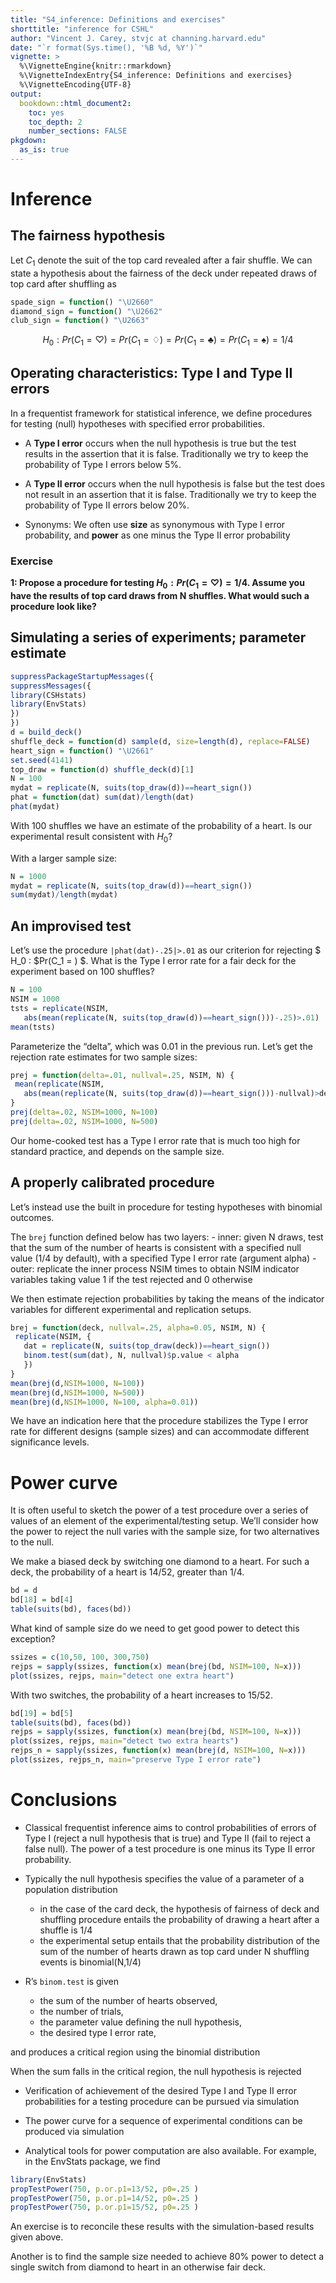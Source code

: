 ```yaml
---
title: "S4_inference: Definitions and exercises"
shorttitle: "inference for CSHL"
author: "Vincent J. Carey, stvjc at channing.harvard.edu"
date: "`r format(Sys.time(), '%B %d, %Y')`"
vignette: >
  %\VignetteEngine{knitr::rmarkdown}
  %\VignetteIndexEntry{S4_inference: Definitions and exercises}
  %\VignetteEncoding{UTF-8}
output:
  bookdown::html_document2:
    toc: yes
    toc_depth: 2
    number_sections: FALSE
pkgdown:
  as_is: true
---
```


# Inference

## The fairness hypothesis

Let $C_1$ denote the suit of the top card revealed after a fair shuffle.
We can state a hypothesis about the fairness of the deck
under repeated draws of top card after shuffling as

```r
spade_sign = function() "\U2660"
diamond_sign = function() "\U2662"
club_sign = function() "\U2663"
```

$$
H_0: Pr(C_1 = \heartsuit) = Pr(C_1 = \diamondsuit) = Pr(C_1 = \clubsuit) = Pr(C_1 = \spadesuit) = 1/4
$$

## Operating characteristics: Type I and Type II errors

In a frequentist framework for statistical inference, we
define procedures for testing (null) hypotheses with specified
error probabilities.  

- A **Type I error** occurs when the
null hypothesis is true but the test results in the assertion that it is
false.  Traditionally we try to keep the probability of Type I errors
below 5\%.

- A **Type II error** occurs when the
null hypothesis is false but the test does not result in an
assertion that it is false.  Traditionally we try to keep the
probability of Type II errors below 20\%.
 
- Synonyms: We often use **size** as synonymous with Type I error probability,
and **power** as one minus the Type II error probability

### Exercise

**1: Propose a procedure for testing $H_0: Pr(C_1 = \heartsuit) = 1/4$.  Assume you have
the results of top card draws from N shuffles.  What would such a procedure look like?**

## Simulating a series of experiments; parameter estimate

```r
suppressPackageStartupMessages({
suppressMessages({
library(CSHstats)
library(EnvStats)
})
})
d = build_deck()
shuffle_deck = function(d) sample(d, size=length(d), replace=FALSE)
heart_sign = function() "\U2661"
set.seed(4141)
top_draw = function(d) shuffle_deck(d)[1]
N = 100
mydat = replicate(N, suits(top_draw(d))==heart_sign())
phat = function(dat) sum(dat)/length(dat)
phat(mydat)
```
With 100 shuffles we have an estimate of the probability of a
heart.  Is our experimental result consistent with $H_0$?

With a larger sample size:
```r
N = 1000
mydat = replicate(N, suits(top_draw(d))==heart_sign())
sum(mydat)/length(mydat)
```

## An improvised test

Let's use the procedure `|phat(dat)-.25|>.01` as our criterion for
rejecting $ H_0 : $Pr(C_1 = \heartsuit) $.  What is the Type I error rate
for a fair deck for the experiment based on 100 shuffles?

```r
N = 100
NSIM = 1000
tsts = replicate(NSIM,
   abs(mean(replicate(N, suits(top_draw(d))==heart_sign()))-.25)>.01)
mean(tsts)
```

Parameterize the "delta", which was 0.01 in the previous run.  Let's
get the rejection rate estimates for two sample sizes:

```r
prej = function(delta=.01, nullval=.25, NSIM, N) {
 mean(replicate(NSIM,
   abs(mean(replicate(N, suits(top_draw(d))==heart_sign()))-nullval)>delta))
}
prej(delta=.02, NSIM=1000, N=100)
prej(delta=.02, NSIM=1000, N=500)
```

Our home-cooked test has a Type I error rate that is much too high
for standard practice, and depends on the sample size.

## A properly calibrated procedure

Let's instead use the built in procedure for testing hypotheses
with binomial 
outcomes.  

The `brej` function defined below has two layers:
- inner: given N draws, test that the sum of the number of
hearts is consistent with a specified null value (1/4 by
default), with a specified Type I error rate (argument alpha)
- outer: replicate the inner process NSIM times to obtain
NSIM indicator variables taking value 1 if the test rejected
and 0 otherwise

We then estimate rejection probabilities by taking the means
of the indicator variables for different experimental and
replication setups.

```r
brej = function(deck, nullval=.25, alpha=0.05, NSIM, N) {
 replicate(NSIM, {
   dat = replicate(N, suits(top_draw(deck))==heart_sign())
   binom.test(sum(dat), N, nullval)$p.value < alpha
   })
}
mean(brej(d,NSIM=1000, N=100))
mean(brej(d,NSIM=1000, N=500))
mean(brej(d,NSIM=1000, N=100, alpha=0.01))
```

We have an indication here that the procedure stabilizes the Type I error
rate for different designs (sample sizes) and can accommodate different
significance levels.

# Power curve

It is often useful to sketch the power of a test procedure
over a series of values of an element of the experimental/testing
setup.  We'll consider how the power to reject the null
varies with the sample size, for two alternatives to the null.

We make a biased deck by switching one diamond to a heart.
For such a deck, the probability of a heart is 14/52, greater
than 1/4.

```r
bd = d
bd[18] = bd[4]
table(suits(bd), faces(bd))
```
What kind of sample size do we need to get good power to detect this
exception?

```r
ssizes = c(10,50, 100, 300,750)
rejps = sapply(ssizes, function(x) mean(brej(bd, NSIM=100, N=x)))
plot(ssizes, rejps, main="detect one extra heart")
```

With two switches, the probability of a heart increases to 15/52.

```r
bd[19] = bd[5]
table(suits(bd), faces(bd))
rejps = sapply(ssizes, function(x) mean(brej(bd, NSIM=100, N=x)))
plot(ssizes, rejps, main="detect two extra hearts")
rejps_n = sapply(ssizes, function(x) mean(brej(d, NSIM=100, N=x)))
plot(ssizes, rejps_n, main="preserve Type I error rate")
```

# Conclusions

- Classical frequentist inference aims to control probabilities of
errors of Type I (reject a null hypothesis that is true) and Type II
(fail to reject a false null).  The power of a test procedure is
one minus its Type II error probability.

- Typically the null hypothesis specifies the value of a parameter
of a population distribution 
    - in the case of the card deck, the
hypothesis of fairness of deck and shuffling procedure entails
the probability of drawing a heart after a shuffle is 1/4 
    - the experimental setup entails that the probability distribution
of the sum of the number of hearts drawn as top card under N shuffling events
is binomial(N,1/4)

- R's `binom.test` is given 
    - the sum of the number of hearts observed,
    - the number of trials, 
    - the parameter value defining the
 null hypothesis, 
    - the desired type I error rate,

and produces a
critical region using the binomial distribution

When the sum falls in the critical region, the null hypothesis is rejected

- Verification of achievement of the desired Type I and Type II error
probabilities for a testing procedure can be pursued via simulation

- The power curve for a sequence of experimental conditions can be produced
via simulation

- Analytical tools for power computation are also available.  For example,
in the EnvStats package, we find
```r
library(EnvStats)
propTestPower(750, p.or.p1=13/52, p0=.25 )
propTestPower(750, p.or.p1=14/52, p0=.25 )
propTestPower(750, p.or.p1=15/52, p0=.25 )
```
An exercise is to reconcile these results with the simulation-based
results given above.

Another is to find the sample size needed to achieve 80% power to detect
a single switch from diamond to heart in an otherwise fair deck.
